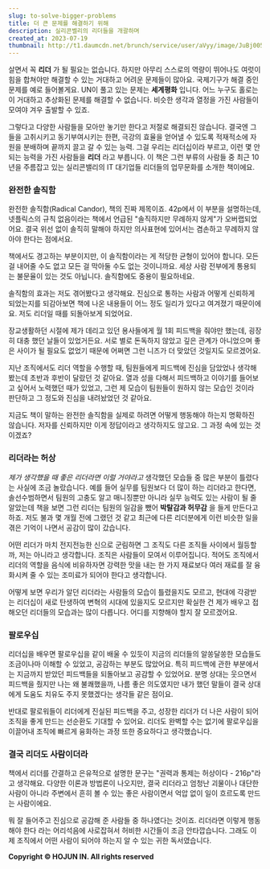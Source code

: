 ```yaml
---
slug: to-solve-bigger-problems
title: 더 큰 문제를 해결하기 위해
description: 실리콘벨리의 리더들을 개괄하며
created_at: 2023-07-19
thumbnail: http://t1.daumcdn.net/brunch/service/user/aVyy/image/JuBj005vJ6YGHDfdMPmGuX2Bens.jpeg
---
```


살면서 꼭 **리더** 가 될 필요는 없습니다. 하지만 아무리 스스로의 역량이 뛰어나도 여럿이 힘을 합쳐야만 해결할 수 있는 거대하고 어려운
문제들이 많아요. 국제기구가 해결 중인 문제를 예로 들어볼게요. UN이 풀고 있는 문제는 **세계평화** 입니다. 어느 누구도 홀로는 이
거대하고 추상화된 문제를 해결할 수 없습니다. 비슷한 생각과 열정을 가진 사람들이 모여야 겨우 출발할 수 있죠.

그렇다고 다양한 사람들을 모아만 놓기만 한다고 저절로 해결되진 않습니다. 결국엔 그들을 고취시키고 동기부여시키는 한편, 극강의 효율을 얻어낼
수 있도록 적재적소에 자원을 분배하며 끝까지 끌고 갈 수 있는 능력. 그걸 우리는 리더십이라 부르고, 이런 몇 안 되는 능력을 가진 사람들을
**리더** 라고 부릅니다. 이 책은 그런 부류의 사람들 중 최근 10년을 주름잡고 있는 실리콘밸리의 IT 대기업들 리더들의 업무문화를
소개한 책이에요.

### 완전한 솔직함

완전한 솔직함(Radical Candor), 책의 진짜 제목이죠. 42p에서 이 부분을 설명하는데, 넷플릭스의 규칙 없음이라는 책에서 언급된
"솔직하지만 무례하지 않게"가 오버랩되었어요. 결국 위선 없이 솔직히 말해야 하지만 의사표현에 있어서는 겸손하고 무례하지 않아야 한다는
점에서요.

책에서도 경고하는 부분이지만, 이 솔직함이라는 게 적당한 균형이 있어야 합니다. 모든 걸 내어줄 수도 없고 모든 걸 막아둘 수도 없는
것이니까요. 세상 사람 전부에게 통용되는 불문율이 있는 것도 아닙니다. 솔직함에도 중용이 필요하네요.

솔직함의 효과는 저도 겪어봤다고 생각해요. 진심으로 통하는 사람과 어떻게 신뢰하게 되었는지를 되감아보면 책에 나온 내용들이 어느 정도 일리가
있다고 여겨졌기 때문이에요. 저도 리더일 때를 되돌아보게 되었어요.

장교생활하던 시절에 제가 데리고 있던 용사들에게 월 1회 피드백을 줘야만 했는데, 굉장히 대충 했던 날들이 있었거든요. 서로 별로 돈독하지
않았고 깊은 관계가 아니었으며 좋은 사이가 될 필요도 없었기 때문에 어쩌면 그런 니즈가 더 맞았던 것일지도 모르겠어요.

지난 조직에서도 리더 역할을 수행할 때, 팀원들에게 피드백에 진심을 담았었나 생각해 봤는데 초반과 후반이 달랐던 것 같아요. 열과 성을
다해서 피드백하고 이야기를 들어보고 싶어서 노력했던 때가 있었고, 그런 제 모습이 팀원들이 원하지 않는 모습인 것이라 판단하고 그 정도와
진심을 내려놨었던 것 같아요.

지금도 책이 말하는 완전한 솔직함을 실제로 하려면 어떻게 행동해야 하는지 명확하진 않습니다. 저자를 신뢰하지만 이게 정답이라고 생각하지도
않고요. 그 과정 속에 있는 것이겠죠?

### 리더라는 허상

_제가 생각했을 때 좋은 리더라면 이럴 거야라고_ 생각했던 모습들 중 많은 부분이 틀렸다는 사실에 조금 놀랐습니다. 예를 들어 실무를
팀원보다 더 많이 하는 리더라고 한다면, 솔선수범하면서 팀원의 고충도 알고 매니징뿐만 아니라 실무 능력도 있는 사람이 될 줄 알았는데 책을
보면 그런 리더는 팀원의 일감을 뺐어 **박탈감과 허무감** 을 들게 만든다고 하죠. 저도 불과 몇 개월 전에 그랬던 것 같고 최근에 다른
리더분에게 이런 비슷한 일을 겪은 기억이 나면서 공감이 많이 갔습니다.

어떤 리더가 마치 전지전능한 신으로 군림하면 그 조직도 다른 조직들 사이에서 월등할까, 저는 아니라고 생각합니다. 조직은 사람들이 모여서
이루어집니다. 적어도 조직에서 리더의 역할을 음식에 비유하자면 강력한 맛을 내는 한 가지 재료보다 여러 재료를 잘 융화시켜 줄 수 있는
조미료가 되어야 한다고 생각합니다.

어떻게 보면 우리가 알던 리더라는 사람들의 모습이 틀렸을지도 모르고, 현대에 각광받는 리더십이 새로 탄생하여 변혁의 시대에 있을지도 모르지만
확실한 건 제가 배우고 접해오던 리더들의 모습과는 많이 다릅니다. 어디를 지향해야 할지 잘 모르겠어요.

### 팔로우십

리더십을 배우면 팔로우십을 같이 배울 수 있듯이 지금의 리더들의 알쏭달쏭한 모습들도 조금이나마 이해할 수 있었고, 공감하는 부분도 많았어요.
특히 피드백에 관한 부분에서는 지금까지 받았던 피드백들을 되돌아보고 공감할 수 있었어요. 분명 상대는 웃으면서 피드백을 줬지만 나는 왜
불쾌했을까, 나름 좋은 의도였지만 내가 했던 말들이 결국 상대에게 도움도 치유도 주지 못했겠다는 생각들 같은 점이요.

반대로 팔로워들이 리더에게 진실된 피드백을 주고, 성장한 리더가 더 나은 사람이 되어 조직을 좋게 만드는 선순환도 기대할 수 있어요. 리더도
완벽할 수는 없기에 팔로우십을 이끌어내 조직에 빠르게 융화하는 과정 또한 중요하다고 생각했습니다.

### 결국 리더도 사람이더라

책에서 리더를 간결하고 은유적으로 설명한 문구는 "권력과 통제는 허상이다 - 216p"라고 생각해요. 다양한 이론과 방법론이 나오지만, 결국
리더라고 엄청난 괴물이나 대단한 사람이 아니라 주변에서 흔히 볼 수 있는 좋은 사람이면서 억압 없이 일이 흐르도록 만드는 사람이에요.

뭐 잘 들어주고 진심으로 공감해 준 사람들 중 하나였다는 것이죠. 리더라면 이렇게 행동해야 한다 라는 어리석음에 사로잡혀서 허비한 시간들이
조금 안타깝습니다. 그래도 이제 조직에서 어떤 사람이 되어야 하는지 알 수 있는 귀한 독서였습니다.


**Copyright © HOJUN IN. All rights reserved**